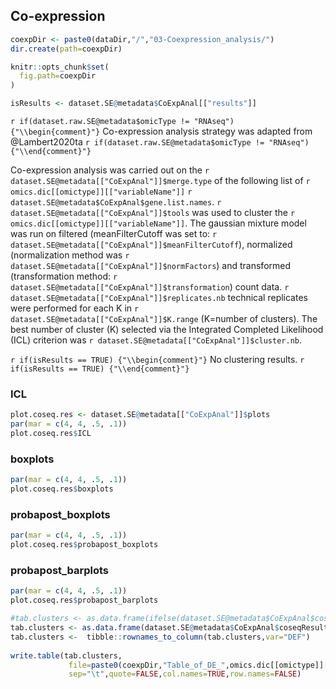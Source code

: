 ## Co-expression {.tabset}

```r
coexpDir <- paste0(dataDir,"/","03-Coexpression_analysis/")
dir.create(path=coexpDir)

knitr::opts_chunk$set(
  fig.path=coexpDir
)

isResults <- dataset.SE@metadata$CoExpAnal[["results"]]
```

`r if(dataset.raw.SE@metadata$omicType != "RNAseq") {"\\begin{comment}"}`
Co-expression analysis strategy was adapted from @Lambert2020ta
`r if(dataset.raw.SE@metadata$omicType != "RNAseq") {"\\end{comment}"}`

Co-expression analysis was carried out on the `r dataset.SE@metadata[["CoExpAnal"]]$merge.type`
of the following list of `r omics.dic[[omictype]][["variableName"]]`  `r dataset.SE@metadata$CoExpAnal$gene.list.names`. 
`r dataset.SE@metadata[["CoExpAnal"]]$tools` was used to cluster the `r omics.dic[[omictype]][["variableName"]]`. 
The gaussian mixture model was run on filtered (meanFilterCutoff was set to: `r dataset.SE@metadata[["CoExpAnal"]]$meanFilterCutoff`), 
normalized (normalization method was `r dataset.SE@metadata[["CoExpAnal"]]$normFactors`) 
and transformed (transformation method: `r dataset.SE@metadata[["CoExpAnal"]]$transformation`) count data.
`r dataset.SE@metadata[["CoExpAnal"]]$replicates.nb` technical replicates were performed for each K in `r dataset.SE@metadata[["CoExpAnal"]]$K.range` (K=number of clusters). 
The best number of cluster (K) selected via the Integrated Completed Likelihood (ICL) criterion 
was `r dataset.SE@metadata[["CoExpAnal"]]$cluster.nb`.


`r if(isResults == TRUE) {"\\begin{comment}"}`
No clustering results.
`r if(isResults == TRUE) {"\\end{comment}"}`


### ICL 


```r
plot.coseq.res <- dataset.SE@metadata[["CoExpAnal"]]$plots
par(mar = c(4, 4, .5, .1))
plot.coseq.res$ICL 
```

### boxplots

```r
par(mar = c(4, 4, .5, .1))
plot.coseq.res$boxplots
```

### probapost_boxplots 

```r
par(mar = c(4, 4, .5, .1))
plot.coseq.res$probapost_boxplots 
```

### probapost_barplots

```r
par(mar = c(4, 4, .5, .1))
plot.coseq.res$probapost_barplots
```


```r
#tab.clusters <- as.data.frame(ifelse(dataset.SE@metadata$CoExpAnal$coseqResults@allResults[[dataset.SE@metadata$CoExpAnal$cluster.nb]] > 0.5, 1,0))
tab.clusters <- as.data.frame(dataset.SE@metadata$CoExpAnal$coseqResults@allResults[[dataset.SE@metadata$CoExpAnal$cluster.nb]])
tab.clusters <-  tibble::rownames_to_column(tab.clusters,var="DEF")
      
write.table(tab.clusters,
             file=paste0(coexpDir,"Table_of_DE_",omics.dic[[omictype]][["variableName"]],"_per_cluster",".txt"),
             sep="\t",quote=FALSE,col.names=TRUE,row.names=FALSE)

```
